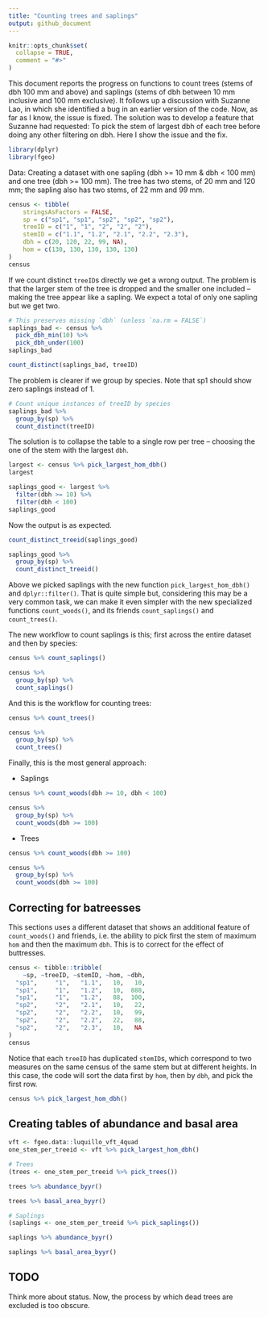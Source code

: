 ```yaml
---
title: "Counting trees and saplings"
output: github_document
---
```


```r
knitr::opts_chunk$set(
  collapse = TRUE,
  comment = "#>"
)
```

This document reports the progress on functions to count trees (stems of dbh 100 mm and above) and saplings (stems of dbh between 10 mm inclusive and 100 mm exclusive). It follows up a discussion with Suzanne Lao, in which she identified a bug in an earlier version of the code. Now, as far as I know, the issue is fixed. The solution was to develop a feature that Suzanne had requested: To pick the stem of largest dbh of each tree before doing any other filtering on dbh. Here I show the issue and the fix.

```r
library(dplyr)
library(fgeo)
```

Data: Creating a dataset with one sapling (dbh >= 10 mm & dbh < 100 mm) and one tree (dbh >= 100 mm). The tree has two stems, of 20 mm and 120 mm; the sapling also has two stems, of 22 mm and 99 mm. 

```r
census <- tibble(
    stringsAsFactors = FALSE,
    sp = c("sp1", "sp1", "sp2", "sp2", "sp2"),
    treeID = c("1", "1", "2", "2", "2"),
    stemID = c("1.1", "1.2", "2.1", "2.2", "2.3"),
    dbh = c(20, 120, 22, 99, NA),
    hom = c(130, 130, 130, 130, 130)
)
census
```

If we count distinct `treeID`s directly we get a wrong output. The problem is that the larger stem of the tree is dropped and the smaller one included -- making the tree appear like a sapling. We expect a total of only one sapling but we get two.

```r
# This preserves missing `dbh` (unless `na.rm = FALSE`)
saplings_bad <- census %>% 
  pick_dbh_min(10) %>% 
  pick_dbh_under(100)
saplings_bad

count_distinct(saplings_bad, treeID)
```

The problem is clearer if we group by species. Note that sp1 should show zero saplings instead of 1.

```r
# Count unique instances of treeID by species
saplings_bad %>% 
  group_by(sp) %>% 
  count_distinct(treeID)
```

The solution is to collapse the table to a single row per tree -- choosing the one of the stem with the largest `dbh`.

```r
largest <- census %>% pick_largest_hom_dbh()
largest

saplings_good <- largest %>% 
  filter(dbh >= 10) %>% 
  filter(dbh < 100)
saplings_good
```

Now the output is as expected.

```r
count_distinct_treeid(saplings_good)

saplings_good %>% 
  group_by(sp) %>% 
  count_distinct_treeid()
```

Above we picked saplings with the new function `pick_largest_hom_dbh()` and `dplyr::filter()`. That is quite simple but, considering this may be a very common task, we can make it even simpler with the new specialized functions `count_woods()`, and its friends `count_saplings()` and `count_trees()`.

The new workflow to count saplings is this; first across the entire dataset and then by species:

```r
census %>% count_saplings()

census %>% 
  group_by(sp) %>% 
  count_saplings()
```

And this is the workflow for counting trees:

```r
census %>% count_trees()

census %>% 
  group_by(sp) %>% 
  count_trees()
```

Finally, this is the most general approach:

* Saplings

```r
census %>% count_woods(dbh >= 10, dbh < 100)

census %>%
  group_by(sp) %>%
  count_woods(dbh >= 100)
```

* Trees

```r
census %>% count_woods(dbh >= 100)

census %>% 
  group_by(sp) %>%
  count_woods(dbh >= 100)
```

## Correcting for batreesses

This sections uses a different dataset that shows an additional feature of `count_woods()` and friends, i.e. the ability to pick first the stem of maximum `hom` and then the maximum `dbh`. This is to correct for the effect of buttresses.

```r
census <- tibble::tribble(
    ~sp, ~treeID, ~stemID, ~hom, ~dbh,
  "sp1",     "1",   "1.1",   10,   10,
  "sp1",     "1",   "1.2",   10,  888,
  "sp1",     "1",   "1.2",   88,  100,
  "sp2",     "2",   "2.1",   10,   22,
  "sp2",     "2",   "2.2",   10,   99,
  "sp2",     "2",   "2.2",   22,   88,
  "sp2",     "2",   "2.3",   10,   NA
)
census
```

Notice that each `treeID` has duplicated `stemID`s, which correspond to two measures on the same census of the same stem but at different heights. In this case, the code will sort the data first by `hom`, then by `dbh`, and pick the first row.

```r
census %>% pick_largest_hom_dbh()
```

## Creating tables of abundance and basal area

```r
vft <- fgeo.data::luquillo_vft_4quad
one_stem_per_treeid <- vft %>% pick_largest_hom_dbh()

# Trees
(trees <- one_stem_per_treeid %>% pick_trees())

trees %>% abundance_byyr()

trees %>% basal_area_byyr()

# Saplings
(saplings <- one_stem_per_treeid %>% pick_saplings())

saplings %>% abundance_byyr()

saplings %>% basal_area_byyr()
```

## TODO

Think more about status. Now, the process by which dead trees are excluded is too obscure. 
